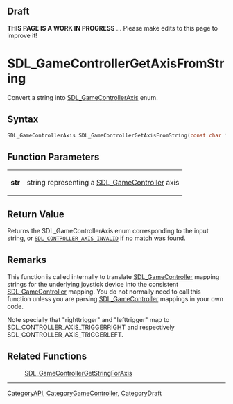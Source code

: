 == Draft ==

'''THIS PAGE IS A WORK IN PROGRESS''' ... Please make edits to this page to improve it!


<!-- #*^*^*^*^*See https://wiki.libsdl.org/SGFunctions for details on editing this page*^*^*^*^* -->
= SDL_GameControllerGetAxisFromString =

Convert a string into [[SDL_GameControllerAxis]] enum.

== Syntax ==

<syntaxhighlight lang='c'>
SDL_GameControllerAxis SDL_GameControllerGetAxisFromString(const char *str);
</syntaxhighlight>

== Function Parameters ==

{|
|'''str'''
|string representing a [[SDL_GameController]] axis
|}

== Return Value ==

Returns the SDL_GameControllerAxis enum corresponding to the input string,
or <code>[[SDL_CONTROLLER_AXIS_INVALID]]</code> if no match was found.



== Remarks ==

This function is called internally to translate [[SDL_GameController]]
mapping strings for the underlying joystick device into the consistent
[[SDL_GameController]] mapping. You do not normally need to call this
function unless you are parsing [[SDL_GameController]] mappings in your own
code.

Note specially that "righttrigger" and "lefttrigger" map to SDL_CONTROLLER_AXIS_TRIGGERRIGHT
and  respectively SDL_CONTROLLER_AXIS_TRIGGERLEFT.

== Related Functions ==

:[[SDL_GameControllerGetStringForAxis]]

----
[[CategoryAPI]], [[CategoryGameController]], [[CategoryDraft]]
<!-- #See the Style Guide for instructions on editing the footer. -->


